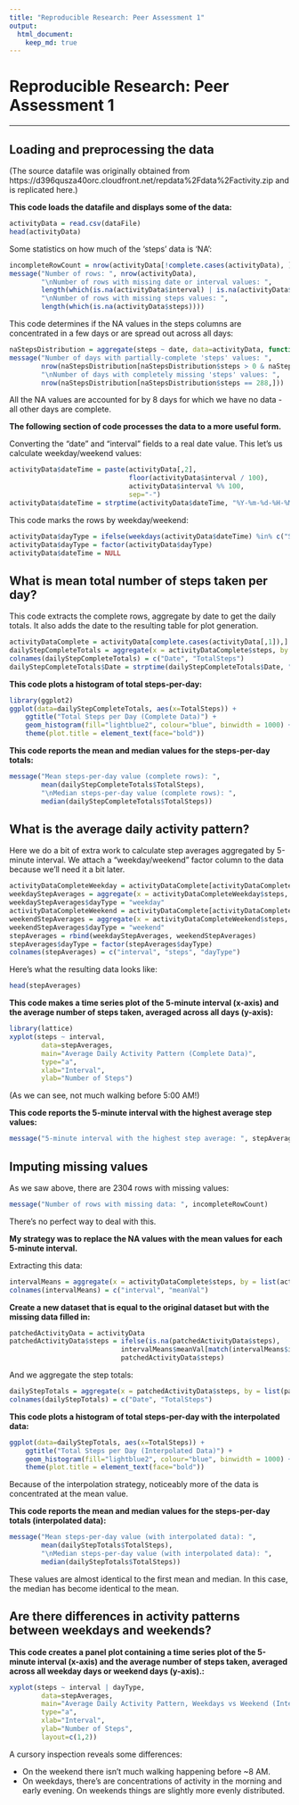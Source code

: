 ```yaml
---
title: "Reproducible Research: Peer Assessment 1"
output: 
  html_document:
    keep_md: true
---
```


# Reproducible Research: Peer Assessment 1 #

---

## Loading and preprocessing the data
(The source datafile was originally obtained from https://d396qusza40orc.cloudfront.net/repdata%2Fdata%2Factivity.zip and is replicated here.)

**This code loads the datafile and displays some of the data:**
```r
activityData = read.csv(dataFile)
head(activityData)
```
Some statistics on how much of the 'steps' data is 'NA':
```r
incompleteRowCount = nrow(activityData[!complete.cases(activityData), ])
message("Number of rows: ", nrow(activityData),
        "\nNumber of rows with missing date or interval values: ",
        length(which(is.na(activityData$interval) | is.na(activityData$date))),
        "\nNumber of rows with missing steps values: ",
        length(which(is.na(activityData$steps))))
```
This code determines if the NA values in the steps columns are concentrated in a few days or are spread out across all days:
```r
naStepsDistribution = aggregate(steps ~ date, data=activityData, function(x) {sum(is.na(x))}, na.action = NULL)
message("Number of days with partially-complete 'steps' values: ",
        nrow(naStepsDistribution[naStepsDistribution$steps > 0 & naStepsDistribution$steps < 288,]),
        "\nNumber of days with completely missing 'steps' values: ",
        nrow(naStepsDistribution[naStepsDistribution$steps == 288,]))
```
All the NA values are accounted for by 8 days for which we have no data - all other days are complete.

**The following section of code processes the data to a more useful form.**

Converting the "date" and "interval" fields to a real date value. This let's us calculate weekday/weekend values:
```r
activityData$dateTime = paste(activityData[,2],
                              floor(activityData$interval / 100),
                              activityData$interval %% 100,
                              sep="-")
activityData$dateTime = strptime(activityData$dateTime, "%Y-%m-%d-%H-%M")
```
This code marks the rows by weekday/weekend:
```r
activityData$dayType = ifelse(weekdays(activityData$dateTime) %in% c("Saturday", "Sunday"), "weekend","weekday")
activityData$dayType = factor(activityData$dayType)
activityData$dateTime = NULL
```

## What is mean total number of steps taken per day?
This code extracts the complete rows, aggregate by date to get the daily totals. It also adds the date to the resulting table for plot generation.

```r
activityDataComplete = activityData[complete.cases(activityData[,1]),]
dailyStepCompleteTotals = aggregate(x = activityDataComplete$steps, by = list(activityDataComplete$date), FUN = sum)
colnames(dailyStepCompleteTotals) = c("Date", "TotalSteps")
dailyStepCompleteTotals$Date = strptime(dailyStepCompleteTotals$Date, "%Y-%m-%d")
```
**This code plots a histogram of total steps-per-day:**

```r
library(ggplot2)
ggplot(data=dailyStepCompleteTotals, aes(x=TotalSteps)) +
    ggtitle("Total Steps per Day (Complete Data)") +
    geom_histogram(fill="lightblue2", colour="blue", binwidth = 1000) +
    theme(plot.title = element_text(face="bold"))
```

**This code reports the mean and median values for the steps-per-day totals:**
```r
message("Mean steps-per-day value (complete rows): ",
        mean(dailyStepCompleteTotals$TotalSteps),
        "\nMedian steps-per-day value (complete rows): ",
        median(dailyStepCompleteTotals$TotalSteps))
```

## What is the average daily activity pattern?
Here we do a bit of extra work to calculate step averages aggregated by 5-minute interval. We attach a "weekday/weekend" factor column to the data because we'll need it a bit later.

```r
activityDataCompleteWeekday = activityDataComplete[activityDataComplete$dayType == "weekday",]
weekdayStepAverages = aggregate(x = activityDataCompleteWeekday$steps, by = list(activityDataCompleteWeekday$interval), FUN = mean)
weekdayStepAverages$dayType = "weekday"
activityDataCompleteWeekend = activityDataComplete[activityDataComplete$dayType == "weekend",]
weekendStepAverages = aggregate(x = activityDataCompleteWeekend$steps, by = list(activityDataCompleteWeekend$interval), FUN = mean)
weekendStepAverages$dayType = "weekend"
stepAverages = rbind(weekdayStepAverages, weekendStepAverages)
stepAverages$dayType = factor(stepAverages$dayType)
colnames(stepAverages) = c("interval", "steps", "dayType")
```

Here's what the resulting data looks like:
```r
head(stepAverages)
```
**This code makes a time series plot of the 5-minute interval (x-axis) and the average number of steps taken, averaged across all days (y-axis):**

```r
library(lattice)
xyplot(steps ~ interval,
        data=stepAverages,
        main="Average Daily Activity Pattern (Complete Data)",
        type="a",
        xlab="Interval", 
        ylab="Number of Steps")
```

(As we can see, not much walking before 5:00 AM!)

**This code reports the 5-minute interval with the highest average step values:**
```r
message("5-minute interval with the highest step average: ", stepAverages[which.max(stepAverages$steps),"interval"])
```


## Imputing missing values
As we saw above, there are 2304 rows with missing values:
```r
message("Number of rows with missing data: ", incompleteRowCount)
```

There's no perfect way to deal with this.

**My strategy was to replace the NA values with the mean values for each 5-minute interval. **

Extracting this data:
```r
intervalMeans = aggregate(x = activityDataComplete$steps, by = list(activityDataComplete$interval), FUN = mean)
colnames(intervalMeans) = c("interval", "meanVal")
```

**Create a new dataset that is equal to the original dataset but with the missing data filled in:**

```r
patchedActivityData = activityData
patchedActivityData$steps = ifelse(is.na(patchedActivityData$steps), 
                            intervalMeans$meanVal[match(intervalMeans$interval, patchedActivityData$interval)],
                            patchedActivityData$steps)
```
And we aggregate the step totals:
```r
dailyStepTotals = aggregate(x = patchedActivityData$steps, by = list(patchedActivityData$date), FUN = sum)
colnames(dailyStepTotals) = c("Date", "TotalSteps")
```

**This code plots a histogram of total steps-per-day with the interpolated data:**
```r
ggplot(data=dailyStepTotals, aes(x=TotalSteps)) +
    ggtitle("Total Steps per Day (Interpolated Data)") +
    geom_histogram(fill="lightblue2", colour="blue", binwidth = 1000) +
    theme(plot.title = element_text(face="bold"))

```

Because of the interpolation strategy, noticeably more of the data is concentrated at the mean value.

**This code reports the mean and median values for the steps-per-day totals (interpolated data):**
```r
message("Mean steps-per-day value (with interpolated data): ",
        mean(dailyStepTotals$TotalSteps),
        "\nMedian steps-per-day value (with interpolated data): ",
        median(dailyStepTotals$TotalSteps))
```
These values are almost identical to the first mean and median. In this case, the median has become identical to the mean.

## Are there differences in activity patterns between weekdays and weekends?
**This code creates a panel plot containing a time series plot of the 5-minute interval (x-axis) and the average number of steps taken, averaged across all weekday days or weekend days (y-axis).:**
```r
xyplot(steps ~ interval | dayType,
        data=stepAverages,
        main="Average Daily Activity Pattern, Weekdays vs Weekend (Interpolated Data)",
        type="a",
        xlab="Interval", 
        ylab="Number of Steps", 
        layout=c(1,2))
```

A cursory inspection reveals some differences:

* On the weekend there isn't much walking happening before ~8 AM.
* On weekdays, there's are concentrations of activity in the morning and early evening. On weekends things are slightly more evenly distributed.

